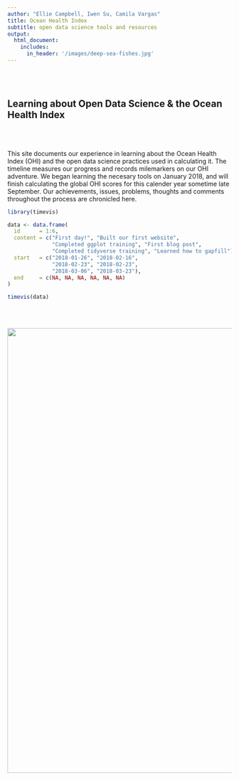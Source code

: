 ```yaml
---
author: "Ellie Campbell, Iwen Su, Camila Vargas"
title: Ocean Health Index
subtitle: open data science tools and resources
output: 
  html_document:
    includes:
      in_header: '/images/deep-sea-fishes.jpg'
---
```

<br>
<br>

## Learning about Open Data Science & the Ocean Health Index

<br>
<br>

This site documents our experience in learning about the Ocean Health Index (OHI) and the open data science practices used in calculating it. The timeline measures our progress and records milemarkers on our OHI adventure. We began learning the necesary tools on January 2018, and will finish calculating the global OHI scores for this calender year sometime late September. Our achievements, issues, problems, thoughts and comments throughout the process are chronicled here.


```r

library(timevis)

data <- data.frame(
  id      = 1:6,
  content = c("First day!", "Built our first website",
              "Completed ggplot training", "First blog post",
              "Completed tidyverse training", "Learned how to gapfill"),
  start   = c("2018-01-26", "2018-02-16",
              "2018-02-23", "2018-02-23",
              "2018-03-06", "2018-03-23"),
  end     = c(NA, NA, NA, NA, NA, NA)
)

timevis(data)

```


<br>
<br>

<center><img src="images/deep-sea-fishes.jpg" width="1000px"></center>  
